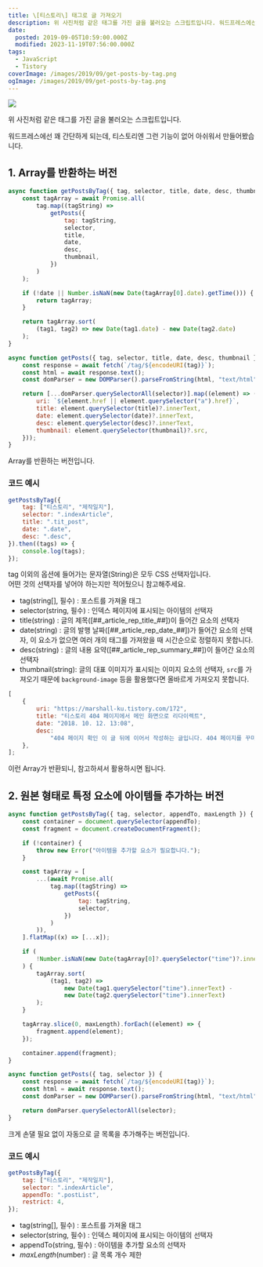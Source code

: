 ```yaml
---
title: \[티스토리\] 태그로 글 가져오기
description: 위 사진처럼 같은 태그를 가진 글을 불러오는 스크립트입니다. 워드프레스에선 꽤 간단하게 되는데, 티스토리엔 그런 기능이 없어 아쉬워서 만들어봤습니다. 1. Array를 반환하는 버전 async function getPostsByTag({ tag, selector, title, date, desc, thumbnail }) { &#160; &#160; const tagArray = await Promise.all( &#160; &#160; &#160; &#160; tag.map((tagString) =&gt; &#160; &#160; &#160; &#160; &#160; &#160; getPosts({ &#160; &#160;
date:
  posted: 2019-09-05T10:59:00.000Z
  modified: 2023-11-19T07:56:00.000Z
tags:
  - JavaScript
  - Tistory
coverImage: /images/2019/09/get-posts-by-tag.png
ogImage: /images/2019/09/get-posts-by-tag.png
---
```


![](/images/2019/09/get-post-by-tag.png)

위 사진처럼 같은 태그를 가진 글을 불러오는 스크립트입니다.

워드프레스에선 꽤 간단하게 되는데, 티스토리엔 그런 기능이 없어 아쉬워서 만들어봤습니다.

## 1\. Array를 반환하는 버전

```js
async function getPostsByTag({ tag, selector, title, date, desc, thumbnail }) {
    const tagArray = await Promise.all(
        tag.map((tagString) =>
            getPosts({
                tag: tagString,
                selector,
                title,
                date,
                desc,
                thumbnail,
            })
        )
    );

    if (!date || Number.isNaN(new Date(tagArray[0].date).getTime())) {
        return tagArray;
    }

    return tagArray.sort(
        (tag1, tag2) => new Date(tag1.date) - new Date(tag2.date)
    );
}

async function getPosts({ tag, selector, title, date, desc, thumbnail }) {
    const response = await fetch(`/tag/${encodeURI(tag)}`);
    const html = await response.text();
    const domParser = new DOMParser().parseFromString(html, "text/html");

    return [...domParser.querySelectorAll(selector)].map((element) => ({
        uri: `${element.href || element.querySelector("a").href}`,
        title: element.querySelector(title)?.innerText,
        date: element.querySelector(date)?.innerText,
        desc: element.querySelector(desc)?.innerText,
        thumbnail: element.querySelector(thumbnail)?.src,
    }));
}
```

Array를 반환하는 버전입니다.

### 코드 예시

```js
getPostsByTag({
    tag: ["티스토리", "제작일지"],
    selector: ".indexArticle",
    title: ".tit_post",
    date: ".date",
    desc: ".desc",
}).then((tags) => {
    console.log(tags);
});
```

tag 이외의 옵션에 들어가는 문자열(String)은 모두 CSS 선택자입니다.  
어떤 것의 선택자를 넣어야 하는지만 적어뒀으니 참고해주세요.

* tag(string\[\], 필수) : 포스트를 가져올 태그
* selector(string, 필수) : 인덱스 페이지에 표시되는 아이템의 선택자
* title(string) : 글의 제목(\[##\_article\_rep\_title\_##\])이 들어간 요소의 선택자
* date(string) : 글의 발행 날짜(\[##\_article\_rep\_date\_##\])가 들어간 요소의 선택자, 이 요소가 없으면 여러 개의 태그를 가져왔을 때 시간순으로 정렬하지 못합니다.
* desc(string) : 글의 내용 요약(\[##\_article\_rep\_summary\_##\])이 들어간 요소의 선택자
* thumbnail(string): 글의 대표 이미지가 표시되는 이미지 요소의 선택자, `src`를 가져오기 때문에 `background-image` 등을 활용했다면 올바르게 가져오지 못합니다.

```js
[
    {
        uri: "https://marshall-ku.tistory.com/172",
        title: "티스토리 404 페이지에서 메인 화면으로 리다이렉트",
        date: "2018. 10. 12. 13:08",
        desc:
            "404 페이지 확인 이 글 뒤에 이어서 작성하는 글입니다. 404 페이지를 꾸미는 방법은 …게 하는 스크립트입니다.5000을 수정하시면 리다이렉션되는 시간을 조절하실 수 있습니다.",
    },
];
```

이런 Array가 반환되니, 참고하셔서 활용하시면 됩니다.

## 2\. 원본 형태로 특정 요소에 아이템들 추가하는 버전

```js
async function getPostsByTag({ tag, selector, appendTo, maxLength }) {
    const container = document.querySelector(appendTo);
    const fragment = document.createDocumentFragment();

    if (!container) {
        throw new Error("아이템을 추가할 요소가 필요합니다.");
    }

    const tagArray = [
        ...(await Promise.all(
            tag.map((tagString) =>
                getPosts({
                    tag: tagString,
                    selector,
                })
            )
        )),
    ].flatMap((x) => [...x]);

    if (
        !Number.isNaN(new Date(tagArray[0]?.querySelector("time")?.innerText))
    ) {
        tagArray.sort(
            (tag1, tag2) =>
                new Date(tag1.querySelector("time").innerText) -
                new Date(tag2.querySelector("time").innerText)
        );
    }

    tagArray.slice(0, maxLength).forEach((element) => {
        fragment.append(element);
    });

    container.append(fragment);
}

async function getPosts({ tag, selector }) {
    const response = await fetch(`/tag/${encodeURI(tag)}`);
    const html = await response.text();
    const domParser = new DOMParser().parseFromString(html, "text/html");

    return domParser.querySelectorAll(selector);
}
```

크게 손댈 필요 없이 자동으로 글 목록을 추가해주는 버전입니다.

### 코드 예시

```js
getPostsByTag({
    tag: ["티스토리", "제작일지"],
    selector: ".indexArticle",
    appendTo: ".postList",
    restrict: 4,
});
```

* tag(string\[\], 필수) : 포스트를 가져올 태그
* selector(string, 필수) : 인덱스 페이지에 표시되는 아이템의 선택자
* appendTo(string, 필수) : 아이템을 추가할 요소의 선택자
* _maxLength_(number) : 글 목록 개수 제한